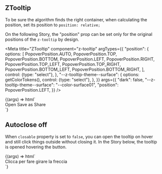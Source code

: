 
## ZTooltip

To be sure the algorithm finds the right container, when calculating the position, set its position to `position: relative;`

On the following Story, the "position" prop can be set only for the original positions of the `z-tooltip` by design.

<Meta
  title="ZTooltip"
  component="z-tooltip"
  argTypes={{
    "position": {
      options: [
        PopoverPosition.AUTO,
        PopoverPosition.TOP,
        PopoverPosition.BOTTOM,
        PopoverPosition.LEFT,
        PopoverPosition.RIGHT,
        PopoverPosition.TOP_LEFT,
        PopoverPosition.TOP_RIGHT,
        PopoverPosition.BOTTOM_LEFT,
        PopoverPosition.BOTTOM_RIGHT,
      ],
      control: {type: "select"},
    },
    "--z-tooltip-theme--surface": {
      options: getColorTokens(),
      control: {type: "select"},
    },
  }}
  args={{
    "dark": false,
    "--z-tooltip-theme--surface": "--color-surface01",
    "position": PopoverPosition.LEFT,
  }}
/>

<Canvas>
  <Story name="z-tooltip">
    {(args) => html`
      <div class="tooltip-container">
        <z-button
          id="trigger"
          icon="plus-filled"
        ></z-button>
        <z-tooltip
          .position=${args.position}
          .dark=${args.dark}
          bind-to="#trigger"
          style="--z-tooltip-theme--surface: var(${args["--z-tooltip-theme--surface"]})"
        >
          <div class="container">
            <z-button>Open</z-button>
            <z-button>Save as</z-button>
            <z-button>Share</z-button>
          </div>
        </z-tooltip>
      </div>
      <script>
        document.querySelector("#trigger").addEventListener("click", () => {
          if (document.querySelector("z-tooltip").open) {
            document.querySelector("z-tooltip").open = false;
          } else {
            document.querySelector("z-tooltip").open = true;
          }
        });
      </script>
    `}
  </Story>
</Canvas>

## Autoclose off

When `closable` property is set to `false`, you can open the tooltip on hover and still click things outside without closing it.
In the Story below, the tooltip is opened hovering the button.

<Canvas>
  <Story name="Autoclose off">
    {(args) => html`
      <div class="tooltip-container">
        <z-button
          id="info-button"
          icon="arrow-clockwise-up-left"
        ></z-button>
        <z-tooltip
          .position="${args.position}"
          .dark="${args.dark}"
          closable="false"
          bind-to="#info-button"
          style="--z-tooltip-theme--surface: var(${args["--z-tooltip-theme--surface"]})"
        >
          <span class="tooltip-info-text">Clicca per fare girare la freccia</span>
        </z-tooltip>
      </div>
      <script>
        button = document.querySelector("#info-button");
        tooltip = document.querySelector("z-tooltip");
        button.addEventListener("mouseover", () => {
          tooltip.open = true;
        });
        button.addEventListener("focusin", () => {
          tooltip.open = true;
        });
        button.addEventListener("mouseout", () => {
          tooltip.open = false;
        });
        button.addEventListener("focusout", () => {
          tooltip.open = false;
        });
        button.onclick = () => {
          switch (button.icon) {
            case "arrow-clockwise-up-left":
              button.icon = "arrow-clockwise-up-right";
              break;
            case "arrow-clockwise-up-right":
              button.icon = "arrow-clockwise-down-right";
              break;
            case "arrow-clockwise-down-right":
              button.icon = "arrow-clockwise-up-left";
              break;
          }
        };
      </script>
    `}
  </Story>
</Canvas>

<ArgsTable of="z-tooltip" />
